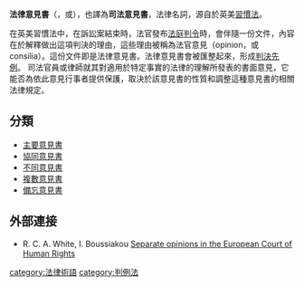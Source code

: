 {{Unreferenced|time=2016-05-20T09:10:01+00:00}}
{{legal}}
'''法律意見書'''（{{lang-en|Legal opinion}}，或{{lang|en|Judicial opinions}}），也譯為'''司法意見書'''，法律名詞，源自於英美[[習慣法|習慣法]]。

在英美習慣法中，在訴訟案結束時，法官發布[[法庭判令|法庭判令]]時，會伴隨一份文件，內容在於解釋做出這項判決的理由，這些理由被稱為法官意見（opinion，或consilia）。這份文件即是法律意見書。法律意見書會被匯整起來，形成[[判決先例|判決先例]]。
司法官員或律師就其對適用於特定事實的法律的理解所發表的書面意見，它能否為依此意見行事者提供保護，取決於該意見書的性質和調整這種意見書的相關法律規定。

==分類==
*[[主要意見書|主要意見書]]
*[[協同意見書|協同意見書]]
*[[不同意見書|不同意見書]]
*[[複數意見書|複數意見書]]
*[[備忘意見書|備忘意見書]]

==外部連接==
* R. C. A. White, I. Boussiakou [http://hrlr.oxfordjournals.org/content/9/1/37.full Separate opinions in the European Court of Human Rights] {{Wayback|url=http://hrlr.oxfordjournals.org/content/9/1/37.full |date=20120125233919 }}

{{法律}}
{{Jurisprudence}}
{{法律小作品}}

{{DEFAULTSORT:Legal Opinion}}
[[category:法律術語|category:法律術語]]
[[category:判例法|category:判例法]]